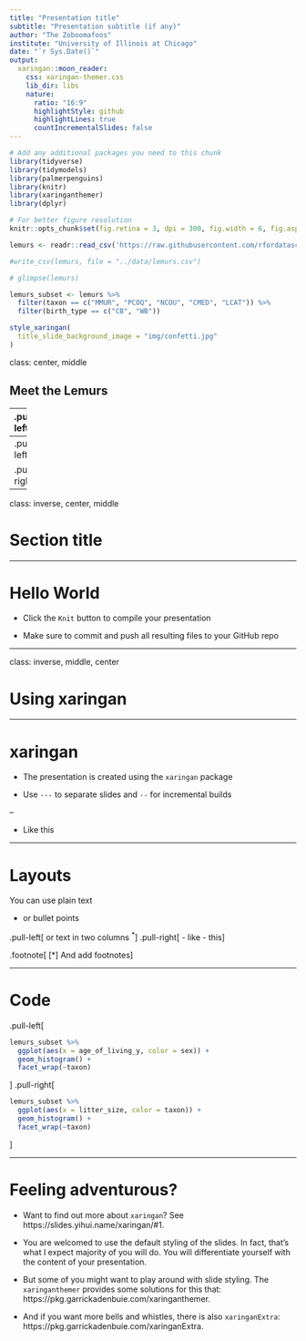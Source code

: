 ```yaml
---
title: "Presentation title"
subtitle: "Presentation subtitle (if any)"
author: "The Zoboomafoos"
institute: "University of Illinois at Chicago"
date: "`r Sys.Date()`"
output:
  xaringan::moon_reader:
    css: xaringan-themer.css
    lib_dir: libs
    nature:
      ratio: "16:9"
      highlightStyle: github
      highlightLines: true
      countIncrementalSlides: false
---
```


```r
# Add any additional packages you need to this chunk
library(tidyverse)
library(tidymodels)
library(palmerpenguins)
library(knitr)
library(xaringanthemer)
library(dplyr)
```

```r
# For better figure resolution
knitr::opts_chunk$set(fig.retina = 3, dpi = 300, fig.width = 6, fig.asp = 0.618, out.width = "80%")
```

```r

lemurs <- readr::read_csv('https://raw.githubusercontent.com/rfordatascience/tidytuesday/master/data/2021/2021-08-24/lemur_data.csv')

#write_csv(lemurs, file = "../data/lemurs.csv")

# glimpse(lemurs)

lemurs_subset <- lemurs %>% 
  filter(taxon == c("MMUR", "PCOQ", "NCOU", "CMED", "LCAT")) %>% 
  filter(birth_type == c("CB", "WB"))
```

```r
style_xaringan(
  title_slide_background_image = "img/confetti.jpg"
)
```

class: center, middle

## Meet the Lemurs

---
.pull-left[
```r
include_graphics("img/PCOQ.jpg")
```
]

.pull-right[
```r
include_graphics("img/MMUR.jpg")
```
]


```r
include_graphics("img/NCOU.jpg")
```

---
.pull-left[
```r
include_graphics("img/CMED.jpg")
```
]

.pull-right[
```r
include_graphics("img/LCAT.png")
```
]
---

class: inverse, center, middle

# Section title

---

# Hello World

- Click the `Knit` button to compile your presentation

- Make sure to commit and push all resulting files to your GitHub repo

---

class: inverse, middle, center

# Using xaringan

---

# xaringan

- The presentation is created using the `xaringan` package

- Use `---` to separate slides and `--` for incremental builds

--

- Like this

---

# Layouts

You can use plain text

- or bullet points

.pull-left[
or text in two columns $^*$
]
.pull-right[
- like
- this
]

.footnote[
[*] And add footnotes
]

---

# Code
.pull-left[
```r
lemurs_subset %>% 
  ggplot(aes(x = age_of_living_y, color = sex)) + 
  geom_histogram() + 
  facet_wrap(~taxon)
```
]
.pull-right[
```r
lemurs_subset %>% 
  ggplot(aes(x = litter_size, color = taxon)) + 
  geom_histogram() + 
  facet_wrap(~taxon)
```
]

---

# Feeling adventurous?

- Want to find out more about `xaringan`? See https://slides.yihui.name/xaringan/#1.

- You are welcomed to use the default styling of the slides. In fact, that's what I expect majority of you will do. You will differentiate yourself with the content of your presentation.

- But some of you might want to play around with slide styling. The 
`xaringanthemer` provides some solutions for this that: https://pkg.garrickadenbuie.com/xaringanthemer.

- And if you want more bells and whistles, there is also `xaringanExtra`: https://pkg.garrickadenbuie.com/xaringanExtra.
